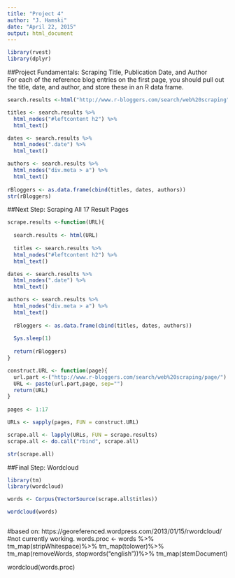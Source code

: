 ```yaml
---
title: "Project 4"
author: "J. Hamski"
date: "April 22, 2015"
output: html_document
---
```


```r
library(rvest)
library(dplyr)
```

##Project Fundamentals: Scraping Title, Publication Date, and Author  
For each of the reference blog entries on the first page, you should pull out the title, date, and author, and store these in an R data frame.

```r
search.results <-html("http://www.r-bloggers.com/search/web%20scraping")

titles <- search.results %>%
  html_nodes("#leftcontent h2") %>%
  html_text()

dates <- search.results %>%
  html_nodes(".date") %>%
  html_text()

authors <- search.results %>%
  html_nodes("div.meta > a") %>%
  html_text()
 
rBloggers <- as.data.frame(cbind(titles, dates, authors))
str(rBloggers)
```

##Next Step: Scraping All 17 Result Pages  

```r

scrape.results <-function(URL){
  
  search.results <- html(URL)
  
  titles <- search.results %>%
  html_nodes("#leftcontent h2") %>%
  html_text()

dates <- search.results %>%
  html_nodes(".date") %>%
  html_text()

authors <- search.results %>%
  html_nodes("div.meta > a") %>%
  html_text()
  
  rBloggers <- as.data.frame(cbind(titles, dates, authors))
  
  Sys.sleep(1)
  
  return(rBloggers)
}

construct.URL <- function(page){
  url.part <-("http://www.r-bloggers.com/search/web%20scraping/page/") #5/
  URL <- paste(url.part,page, sep="")
  return(URL)
}
 
pages <- 1:17

URLs <- sapply(pages, FUN = construct.URL)

scrape.all <- lapply(URLs, FUN = scrape.results)
scrape.all <- do.call("rbind", scrape.all)

str(scrape.all)

```

##Final Step: Wordcloud 

```r
library(tm)
library(wordcloud)

words <- Corpus(VectorSource(scrape.all$titles))

wordcloud(words)



```
#based on: https://georeferenced.wordpress.com/2013/01/15/rwordcloud/
#not currently working.
words.proc <- words %>%
  tm_map(stripWhitespace)%>%
  tm_map(tolower)%>%
  tm_map(removeWords, stopwords("english"))%>%
  tm_map(stemDocument)

wordcloud(words.proc)


